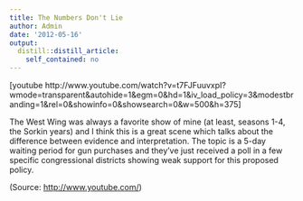 ```yaml
---
title: The Numbers Don't Lie
author: Admin
date: '2012-05-16'
output:
  distill::distill_article:
    self_contained: no
---
```


[youtube http://www.youtube.com/watch?v=t7FJFuuvxpI?wmode=transparent&autohide=1&egm=0&hd=1&iv\_load\_policy=3&modestbranding=1&rel=0&showinfo=0&showsearch=0&w=500&h=375]

The West Wing was always a favorite show of mine (at least, seasons 1-4, the Sorkin years) and I think this is a great scene which talks about the difference between evidence and interpretation. The topic is a 5-day waiting period for gun purchases and they&#8217;ve just received a poll in a few specific congressional districts showing weak support for this proposed policy.

<div class="attribution">
  (<span>Source:</span> <a href="http://www.youtube.com/">http://www.youtube.com/</a>)
</div>
